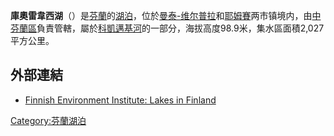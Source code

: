 '''庫奧雷韋西湖'''（{{lang-fi|Kuorevesi}}）是[[芬蘭|芬蘭]]的[[湖泊|湖泊]]，位於[[曼泰-维尔普拉|曼泰-维尔普拉]]和[[耶姆賽|耶姆賽]]两市镇境内，由[[中芬蘭區|中芬蘭區]]負責管轄，屬於[[科凱邁基河|科凱邁基河]]的一部分，海拔高度98.9米，集水區面積2,027平方公里。

==外部連結==
* [https://web.archive.org/web/20070930024412/http://www.ymparisto.fi/default.asp?contentid=240894&lan=fi&clan=en Finnish Environment Institute: Lakes in Finland]

{{coord|61.96567|N|24.70070|E|display=title}}
{{Finland-geo-stub}}
[[Category:芬蘭湖泊|Category:芬蘭湖泊]]
